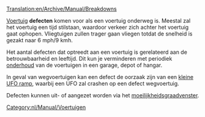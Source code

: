 [[Translation:en/Archive/Manual/Breakdowns]]

[[nl/Manual/Voertuigen|Voertuig]] '''defecten''' komen voor als een voertuig onderweg is. Meestal zal het voertuig een tijd stilstaan, waardoor verkeer zich achter het voertuig gaat ophopen. Vliegtuigen zullen trager gaan vliegen totdat de snelheid is gezakt naar 6 mph/9 kmh.

Het aantal defecten dat optreedt aan een voertuig is gerelateerd aan de betrouwbaarheid en leeftijd. Dit kun je verminderen met periodiek [[nl/Manual/Onderhoud|onderhoud]] van de voertuigen in een garage, depot of hangar.

In geval van wegvoertuigen kan een defect de oorzaak zijn van een [[en/Manual/Disasters|kleine UFO ramp]], waarbij een UFO zal crashen op een defect wegvoertuig.

Defecten kunnen uit- of aangezet worden via het [[nl/Archive/Manual/Settings/Moeilijkheidsgraad|moeilijkheidsgraadvenster]].

[[Category:nl/Manual/Voertuigen]]
